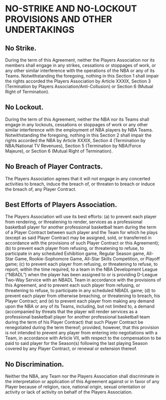# NO-STRIKE AND NO-LOCKOUT PROVISIONS AND OTHER UNDERTAKINGS

## No Strike.

During the term of this Agreement, neither the Players Association nor its members shall engage in any strikes, cessations or stoppages of work, or any other similar interference with the operations of the NBA or any of its Teams. Notwithstanding the foregoing, nothing in this Section 1 shall impair the rights accorded the Players Association by Article XXXIX, Section 3 (Termination by Players Association/Anti-Collusion) or Section 6 (Mutual Right of Termination).

## No Lockout.

During the term of this Agreement, neither the NBA nor its Teams shall engage in any lockouts, cessations or stoppages of work or any other similar interference with the employment of NBA players by NBA Teams. Notwithstanding the foregoing, nothing in this Section 2 shall impair the rights accorded the NBA by Article XXXIX, Section 4 (Termination by NBA/National TV Revenues), Section 5 (Termination by NBA/Force Majeure), or Section 6 (Mutual Right of Termination).

## No Breach of Player Contracts.

The Players Association agrees that it will not engage in any concerted activities to breach, induce the breach of, or threaten to breach or induce the breach of, any Player Contract.

## Best Efforts of Players Association.

The Players Association will use its best efforts: (a) to prevent each player from rendering, or threatening to render, services as a professional basketball player for another professional basketball team during the term of a Player Contract between such player and the Team for which he plays (except as said Player Contract may be assigned, sold, or transferred in accordance with the provisions of such Player Contract or this Agreement); (b) to prevent each player from refusing, or threatening to refuse, to participate in any scheduled Exhibition game, Regular Season game, All-Star Game, Rookie-Sophomore Game, All-Star Skills Competition, or Playoff game; (c) to prevent each player from refusing, or threatening to refuse, to report, within the time required, to a team in the NBA Development League (“NBADL”) when the player has been assigned to or is providing D-League Two-Way Service with an NBADL Team in accordance with the provisions of this Agreement, and to prevent each such player from refusing, or threatening to refuse, to participate in any scheduled NBADL game; (d) to prevent each player from otherwise breaching, or threatening to breach, his Player Contract; and (e) to prevent each player from making any demand upon the NBA or any of its Teams, including, but not limited to, a demand (accompanied by threats that the player will render services as a professional basketball player for another professional basketball team during the term of his Player Contract) that such Player Contract be renegotiated during the term thereof; provided, however, that this provision is not intended to prevent any player from entering into negotiations with a Team, in accordance with Article VII, with respect to the compensation to be paid to said player for the Season(s) following the last playing Season covered by any Player Contract, or renewal or extension thereof.

## No Discrimination.

Neither the NBA, any Team nor the Players Association shall discriminate in the interpretation or application of this Agreement against or in favor of any Player because of religion, race, national origin, sexual orientation or activity or lack of activity on behalf of the Players Association.